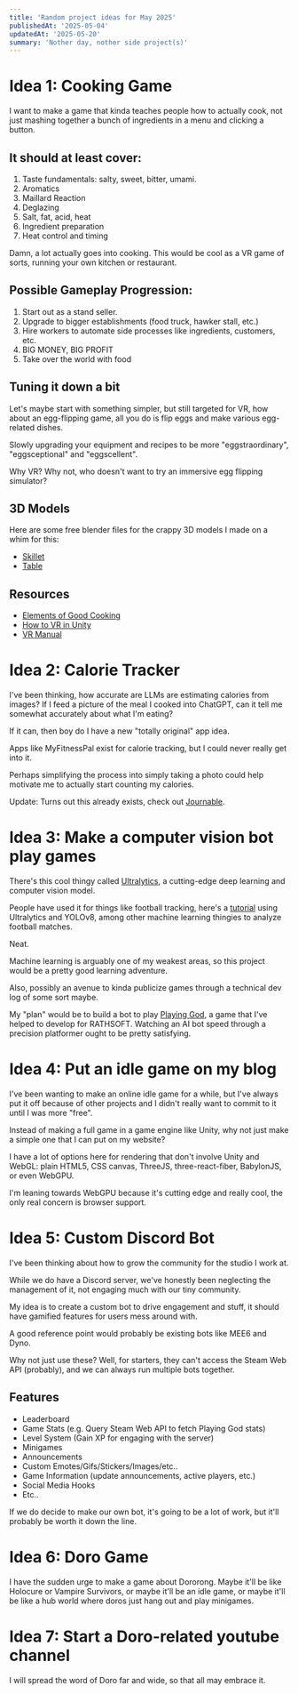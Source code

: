 ```yaml
---
title: 'Random project ideas for May 2025'
publishedAt: '2025-05-04'
updatedAt: '2025-05-20'
summary: 'Nother day, nother side project(s)'
---
```


# Idea 1: Cooking Game
I want to make a game that kinda teaches people how to actually cook, not just mashing together a bunch of ingredients in a menu and clicking a button.

## It should at least cover:
1. Taste fundamentals: salty, sweet, bitter, umami.
2. Aromatics
3. Maillard Reaction
4. Deglazing
5. Salt, fat, acid, heat
6. Ingredient preparation
7. Heat control and timing

Damn, a lot actually goes into cooking.
This would be cool as a VR game of sorts, running your own kitchen or restaurant.

## Possible Gameplay Progression:
1. Start out as a stand seller.
2. Upgrade to bigger establishments (food truck, hawker stall, etc.)
3. Hire workers to automate side processes like ingredients, customers, etc.
4. BIG MONEY, BIG PROFIT
5. Take over the world with food

## Tuning it down a bit
Let's maybe start with something simpler, but still targeted for VR, how about an egg-flipping game, all you do is flip eggs and make various egg-related dishes. 

Slowly upgrading your equipment and recipes to be more "eggstraordinary", "eggsceptional" and "eggscellent".

Why VR? Why not, who doesn't want to try an immersive egg flipping simulator?

## 3D Models
Here are some free blender files for the crappy 3D models I made on a whim for this:

- [Skillet](/blender/frying-pan.blend)
- [Table](/blender/table.blend)

## Resources
- [Elements of Good Cooking](https://www.saltfatacidheat.com/)
- [How to VR in Unity](https://learn.unity.com/pathway/vr-development)
- [VR Manual](https://docs.unity3d.com/Manual/VROverview.html)

# Idea 2: Calorie Tracker
I've been thinking, how accurate are LLMs are estimating calories from images? If I feed a picture of the meal I cooked into ChatGPT, can it tell me somewhat accurately about what I'm eating?

If it can, then boy do I have a new "totally original" app idea.

Apps like MyFitnessPal exist for calorie tracking, but I could never really get into it.

Perhaps simplifying the process into simply taking a photo could help motivate me to actually start counting my calories.

Update: Turns out this already exists, check out [Journable](https://www.journable.com/).

# Idea 3: Make a computer vision bot play games
There's this cool thingy called [Ultralytics](https://docs.ultralytics.com/), a cutting-edge deep learning and computer vision model.

People have used it for things like football tracking, here's a [tutorial](https://youtu.be/neBZ6huolkg?feature=shared) using Ultralytics and YOLOv8, among other machine learning thingies to analyze football matches.

Neat.

Machine learning is arguably one of my weakest areas, so this project would be a pretty good learning adventure.

Also, possibly an avenue to kinda publicize games through a technical dev log of some sort maybe.

My "plan" would be to build a bot to play [Playing God](https://store.steampowered.com/app/3165320/Playing_God/), a game that I've helped to develop for RATHSOFT. Watching an AI bot speed through a precision platformer ought to be pretty satisfying.

# Idea 4: Put an idle game on my blog
I've been wanting to make an online idle game for a while, but I've always put it off because of other projects and I didn't really want to commit to it until I was more "free".

Instead of making a full game in a game engine like Unity, why not just make a simple one that I can put on my website? 

I have a lot of options here for rendering that don't involve Unity and WebGL: plain HTML5, CSS canvas, ThreeJS, three-react-fiber, BabylonJS, or even WebGPU.

I'm leaning towards WebGPU because it's cutting edge and really cool, the only real concern is browser support.

# Idea 5: Custom Discord Bot
I've been thinking about how to grow the community for the studio I work at.

While we do have a Discord server, we've honestly been neglecting the management of it, not engaging much with our tiny community.

My idea is to create a custom bot to drive engagement and stuff, it should have gamified features for users mess around with.

A good reference point would probably be existing bots like MEE6 and Dyno.

Why not just use these? Well, for starters, they can't access the Steam Web API (probably), and we can always run multiple bots together.

## Features
- Leaderboard
- Game Stats (e.g. Query Steam Web API to fetch Playing God stats)
- Level System (Gain XP for engaging with the server)
- Minigames
- Announcements
- Custom Emotes/Gifs/Stickers/Images/etc..
- Game Information (update announcements, active players, etc.)
- Social Media Hooks
- Etc..

If we do decide to make our own bot, it's going to be a lot of work, but it'll probably be worth it down the line.

# Idea 6: Doro Game
I have the sudden urge to make a game about Dororong. Maybe it'll be like Holocure or Vampire Survivors, or maybe it'll be an idle game, or maybe it'll be like a hub world where doros just hang out and play minigames.

# Idea 7: Start a Doro-related youtube channel
I will spread the word of Doro far and wide, so that all may embrace it.